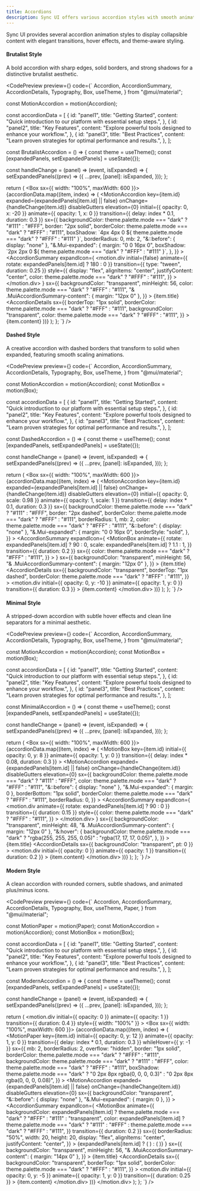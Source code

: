 ```yaml
---
title: Accordions
description: Sync UI offers various accordion styles with smooth animations and interactive states for organizing collapsible content.
---
```


Sync UI provides several accordion animation styles to display collapsible content with elegant transitions, hover effects, and theme-aware styling.

#### Brutalist Style

A bold accordion with sharp edges, solid borders, and strong shadows for a distinctive brutalist aesthetic.

<CodePreview
  preview={<AccordionVariants variant="brutalist" />}
  code={`
  Accordion,
  AccordionSummary,
  AccordionDetails,
  Typography,
  Box,
  useTheme,
} from "@mui/material";

const MotionAccordion = motion(Accordion);

const accordionData = [
{
id: "panel1",
title: "Getting Started",
content: "Quick introduction to our platform with essential setup steps.",
},
{
id: "panel2",
title: "Key Features",
content: "Explore powerful tools designed to enhance your workflow.",
},
{
id: "panel3",
title: "Best Practices",
content: "Learn proven strategies for optimal performance and results.",
},
];

const BrutalistAccordion = () => {
const theme = useTheme();
const [expandedPanels, setExpandedPanels] = useState({});

const handleChange = (panel) => (event, isExpanded) => {
setExpandedPanels((prev) => ({
...prev,
[panel]: isExpanded,
}));
};

return (
<Box sx={{ width: "100%", maxWidth: 600 }}>
{accordionData.map((item, index) => (
<MotionAccordion
key={item.id}
expanded={expandedPanels[item.id] || false}
onChange={handleChange(item.id)}
disableGutters
elevation={0}
initial={{ opacity: 0, x: -20 }}
animate={{ opacity: 1, x: 0 }}
transition={{ delay: index * 0.1, duration: 0.3 }}
sx={{
            backgroundColor:
              theme.palette.mode === "dark" ? "#111" : "#FFF",
            border: "2px solid",
            borderColor: theme.palette.mode === "dark" ? "#FFF" : "#111",
            boxShadow: \`4px 4px 0 \${
              theme.palette.mode === "dark" ? "#FFF" : "#111"
            }\`,
            borderRadius: 0,
            mb: 2,
            "&::before": { display: "none" },
            "&.Mui-expanded": {
              margin: "0 0 16px 0",
              boxShadow: \`2px 2px 0 \${
                theme.palette.mode === "dark" ? "#FFF" : "#111"
              }\`,
            },
          }} >
<AccordionSummary
expandIcon={
<motion.div
initial={false}
animate={{ rotate: expandedPanels[item.id] ? 180 : 0 }}
transition={{ type: "tween", duration: 0.25 }}
style={{
                  display: "flex",
                  alignItems: "center",
                  justifyContent: "center",
                  color: theme.palette.mode === "dark" ? "#FFF" : "#111",
                }} >
<RxChevronDown size={22} />
</motion.div>
}
sx={{
              backgroundColor: "transparent",
              minHeight: 56,
              color: theme.palette.mode === "dark" ? "#FFF" : "#111",
              "& .MuiAccordionSummary-content": { margin: "12px 0" },
            }} >
<Typography variant="h6" fontWeight={500}>
{item.title}
</Typography>
</AccordionSummary>
<AccordionDetails
sx={{
              borderTop: "1px solid",
              borderColor:
                theme.palette.mode === "dark" ? "#FFF" : "#111",
              backgroundColor: "transparent",
              color: theme.palette.mode === "dark" ? "#FFF" : "#111",
            }} >
<Typography variant="body2">{item.content}</Typography>
</AccordionDetails>
</MotionAccordion>
))}
</Box>
);
};
`}
/>

#### Dashed Style

A creative accordion with dashed borders that transform to solid when expanded, featuring smooth scaling animations.

<CodePreview
  preview={<AccordionVariants variant="dashed" />}
  code={`
  Accordion,
  AccordionSummary,
  AccordionDetails,
  Typography,
  Box,
  useTheme,
} from "@mui/material";

const MotionAccordion = motion(Accordion);
const MotionBox = motion(Box);

const accordionData = [
{
id: "panel1",
title: "Getting Started",
content: "Quick introduction to our platform with essential setup steps.",
},
{
id: "panel2",
title: "Key Features",
content: "Explore powerful tools designed to enhance your workflow.",
},
{
id: "panel3",
title: "Best Practices",
content: "Learn proven strategies for optimal performance and results.",
},
];

const DashedAccordion = () => {
const theme = useTheme();
const [expandedPanels, setExpandedPanels] = useState({});

const handleChange = (panel) => (event, isExpanded) => {
setExpandedPanels((prev) => ({
...prev,
[panel]: isExpanded,
}));
};

return (
<Box sx={{ width: "100%", maxWidth: 600 }}>
{accordionData.map((item, index) => (
<MotionAccordion
key={item.id}
expanded={expandedPanels[item.id] || false}
onChange={handleChange(item.id)}
disableGutters
elevation={0}
initial={{ opacity: 0, scale: 0.98 }}
animate={{ opacity: 1, scale: 1 }}
transition={{ delay: index * 0.1, duration: 0.3 }}
sx={{
            backgroundColor:
              theme.palette.mode === "dark" ? "#111" : "#FFF",
            border: "2px dashed",
            borderColor: theme.palette.mode === "dark" ? "#FFF" : "#111",
            borderRadius: 1,
            mb: 2,
            color: theme.palette.mode === "dark" ? "#FFF" : "#111",
            "&::before": { display: "none" },
            "&.Mui-expanded": {
              margin: "0 0 16px 0",
              borderStyle: "solid",
            },
          }} >
<AccordionSummary
expandIcon={
<MotionBox
animate={{
                  rotate: expandedPanels[item.id] ? 90 : 0,
                  scale: expandedPanels[item.id] ? 1.1 : 1,
                }}
transition={{ duration: 0.2 }}
sx={{
                  color: theme.palette.mode === "dark" ? "#FFF" : "#111",
                }} >
<RxChevronRight size={22} />
</MotionBox>
}
sx={{
              backgroundColor: "transparent",
              minHeight: 56,
              "& .MuiAccordionSummary-content": { margin: "12px 0" },
            }} >
<Typography variant="h6" fontWeight={500}>
{item.title}
</Typography>
</AccordionSummary>
<AccordionDetails
sx={{
              backgroundColor: "transparent",
              borderTop: "1px dashed",
              borderColor:
                theme.palette.mode === "dark" ? "#FFF" : "#111",
            }} >
<motion.div
initial={{ opacity: 0, y: -10 }}
animate={{ opacity: 1, y: 0 }}
transition={{ duration: 0.3 }} >
<Typography variant="body2">{item.content}</Typography>
</motion.div>
</AccordionDetails>
</MotionAccordion>
))}
</Box>
);
};
`}
/>

#### Minimal Style

A stripped-down accordion with subtle hover effects and clean line separators for a minimal aesthetic.

<CodePreview
  preview={<AccordionVariants variant="minimal" />}
  code={`
  Accordion,
  AccordionSummary,
  AccordionDetails,
  Typography,
  Box,
  useTheme,
} from "@mui/material";

const MotionAccordion = motion(Accordion);
const MotionBox = motion(Box);

const accordionData = [
  {
    id: "panel1",
    title: "Getting Started",
    content: "Quick introduction to our platform with essential setup steps.",
  },
  {
    id: "panel2",
    title: "Key Features",
    content: "Explore powerful tools designed to enhance your workflow.",
  },
  {
    id: "panel3",
    title: "Best Practices",
    content: "Learn proven strategies for optimal performance and results.",
  },
];

const MinimalAccordion = () => {
  const theme = useTheme();
  const [expandedPanels, setExpandedPanels] = useState({});

  const handleChange = (panel) => (event, isExpanded) => {
    setExpandedPanels((prev) => ({
      ...prev,
      [panel]: isExpanded,
    }));
  };

  return (
    <Box sx={{ width: "100%", maxWidth: 600 }}>
      {accordionData.map((item, index) => (
        <MotionBox
          key={item.id}
          initial={{ opacity: 0, y: 8 }}
          animate={{ opacity: 1, y: 0 }}
          transition={{ delay: index * 0.08, duration: 0.3 }}
        >
          <MotionAccordion
            expanded={expandedPanels[item.id] || false}
            onChange={handleChange(item.id)}
            disableGutters
            elevation={0}
            sx={{
              backgroundColor:
                theme.palette.mode === "dark" ? "#111" : "#FFF",
              color: theme.palette.mode === "dark" ? "#FFF" : "#111",
              "&::before": { display: "none" },
              "&.Mui-expanded": { margin: 0 },
              borderBottom: "1px solid",
              borderColor:
                theme.palette.mode === "dark" ? "#FFF" : "#111",
              borderRadius: 0,
            }}
          >
            <AccordionSummary
              expandIcon={
                <motion.div
                  animate={{ rotate: expandedPanels[item.id] ? 90 : 0 }}
                  transition={{ duration: 0.15 }}
                  style={{
                    color:
                      theme.palette.mode === "dark" ? "#FFF" : "#111",
                  }}
                >
                  <RxChevronRight size={22} />
                </motion.div>
              }
              sx={{
                backgroundColor: "transparent",
                minHeight: 48,
                "& .MuiAccordionSummary-content": { margin: "12px 0" },
                "&:hover": {
                  backgroundColor:
                    theme.palette.mode === "dark"
                      ? "rgba(255, 255, 255, 0.05)"
                      : "rgba(17, 17, 17, 0.05)",
                },
              }}
            >
              <Typography variant="body1" fontWeight={500}>
                {item.title}
              </Typography>
            </AccordionSummary>
            <AccordionDetails
              sx={{ backgroundColor: "transparent", pt: 0 }}
            >
              <motion.div
                initial={{ opacity: 0 }}
                animate={{ opacity: 1 }}
                transition={{ duration: 0.2 }}
              >
                <Typography variant="body2">{item.content}</Typography>
              </motion.div>
            </AccordionDetails>
          </MotionAccordion>
        </MotionBox>
      ))}
    </Box>
  );
};
`}
/>

#### Modern Style

A clean accordion with rounded corners, subtle shadows, and animated plus/minus icons.

<CodePreview
  preview={<AccordionVariants variant="modern" />}
  code={`
  Accordion,
  AccordionSummary,
  AccordionDetails,
  Typography,
  Box,
  useTheme,
  Paper,
} from "@mui/material";

const MotionPaper = motion(Paper);
const MotionAccordion = motion(Accordion);
const MotionBox = motion(Box);

const accordionData = [
{
id: "panel1",
title: "Getting Started",
content: "Quick introduction to our platform with essential setup steps.",
},
{
id: "panel2",
title: "Key Features",
content: "Explore powerful tools designed to enhance your workflow.",
},
{
id: "panel3",
title: "Best Practices",
content: "Learn proven strategies for optimal performance and results.",
},
];

const ModernAccordion = () => {
const theme = useTheme();
const [expandedPanels, setExpandedPanels] = useState({});

const handleChange = (panel) => (event, isExpanded) => {
setExpandedPanels((prev) => ({
...prev,
[panel]: isExpanded,
}));
};

return (
<AnimatePresence>
<motion.div
initial={{ opacity: 0 }}
animate={{ opacity: 1 }}
transition={{ duration: 0.4 }}
style={{ width: "100%" }} >
<Box sx={{ width: "100%", maxWidth: 600 }}>
{accordionData.map((item, index) => (
<MotionPaper
key={item.id}
initial={{ opacity: 0, y: 12 }}
animate={{ opacity: 1, y: 0 }}
transition={{ delay: index * 0.1, duration: 0.3 }}
whileHover={{ y: -1 }}
sx={{
                mb: 2,
                borderRadius: 2,
                overflow: "hidden",
                border: "1px solid",
                borderColor: theme.palette.mode === "dark" ? "#FFF" : "#111",
                backgroundColor:
                  theme.palette.mode === "dark" ? "#111" : "#FFF",
                color: theme.palette.mode === "dark" ? "#FFF" : "#111",
                boxShadow:
                  theme.palette.mode === "dark"
                    ? "0 2px 8px rgba(0, 0, 0, 0.3)"
                    : "0 2px 8px rgba(0, 0, 0, 0.08)",
              }} >
<MotionAccordion
expanded={expandedPanels[item.id] || false}
onChange={handleChange(item.id)}
disableGutters
elevation={0}
sx={{
                  backgroundColor: "transparent",
                  "&::before": { display: "none" },
                  "&.Mui-expanded": { margin: 0 },
                }} >
<AccordionSummary
expandIcon={
<MotionBox
animate={{
                        backgroundColor: expandedPanels[item.id]
                          ? theme.palette.mode === "dark"
                            ? "#FFF"
                            : "#111"
                          : "transparent",
                        color: expandedPanels[item.id]
                          ? theme.palette.mode === "dark"
                            ? "#111"
                            : "#FFF"
                          : theme.palette.mode === "dark"
                          ? "#FFF"
                          : "#111",
                      }}
transition={{ duration: 0.2 }}
sx={{
                        borderRadius: "50%",
                        width: 20,
                        height: 20,
                        display: "flex",
                        alignItems: "center",
                        justifyContent: "center",
                      }} >
{expandedPanels[item.id] ? (
<RxMinus size={22} />
) : (
<RxPlus size={22} />
)}
</MotionBox>
}
sx={{
                    backgroundColor: "transparent",
                    minHeight: 56,
                    "& .MuiAccordionSummary-content": { margin: "14px 0" },
                  }} >
<Typography variant="h6" fontWeight={500}>
{item.title}
</Typography>
</AccordionSummary>
<AccordionDetails
sx={{
                    backgroundColor: "transparent",
                    borderTop: "1px solid",
                    borderColor:
                      theme.palette.mode === "dark" ? "#FFF" : "#111",
                  }} >
<motion.div
initial={{ opacity: 0, y: -5 }}
animate={{ opacity: 1, y: 0 }}
transition={{ duration: 0.25 }} >
<Typography variant="body2">{item.content}</Typography>
</motion.div>
</AccordionDetails>
</MotionAccordion>
</MotionPaper>
))}
</Box>
</motion.div>
</AnimatePresence>
);
};
`}
/>
